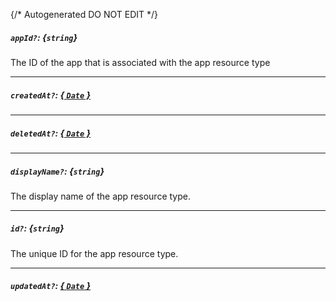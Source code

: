 {/* Autogenerated DO NOT EDIT  */}
##### `appId?`: *{`string`}*
The ID of the app that is associated with the app resource type

---
##### `createdAt?`: [*{ `Date` }*](https://developer.mozilla.org/en-US/docs/Web/JavaScript/Reference/Global_Objects/Date)

---
##### `deletedAt?`: [*{ `Date` }*](https://developer.mozilla.org/en-US/docs/Web/JavaScript/Reference/Global_Objects/Date)

---
##### `displayName?`: *{`string`}*
The display name of the app resource type.

---
##### `id?`: *{`string`}*
The unique ID for the app resource type.

---
##### `updatedAt?`: [*{ `Date` }*](https://developer.mozilla.org/en-US/docs/Web/JavaScript/Reference/Global_Objects/Date)


